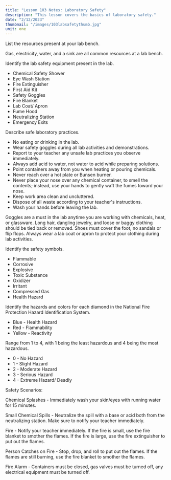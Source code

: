 ```yaml
---
title: "Lesson 103 Notes: Laboratory Safety"
description: "This lesson covers the basics of laboratory safety."
date: "2/12/2023"
thumbnail: "/images/103labsafetythumb.jpg"
unit: one
---
```


List the resources present at your lab bench.

Gas, electricity, water, and a sink are all common resources at a lab bench. 

Identify the lab safety equipment present in the lab.

- Chemical Safety Shower
- Eye Wash Station
- Fire Extinguisher
- First Aid Kit
- Safety Goggles
- Fire Blanket
- Lab Coat/ Apron
- Fume Hood
- Neutralizing Station
- Emergency Exits

Describe safe laboratory practices.

- No eating or drinking in the lab.
- Wear safety goggles during all lab activities and demonstrations.
- Report to your teacher any unsafe lab practices you observe immediately.
- Always add acid to water, not water to acid while preparing solutions.
- Point containers away from you when heating or pouring chemicals.
- Never reach over a hot plate or Bunsen burner.
- Never place your nose over any chemical container, to smell the contents; instead, use your hands to gently waft the fumes toward your nose.
- Keep work area clean and uncluttered.
- Dispose of all waste according to your teacher's instructions.
- Wash your hands before leaving the lab.

Goggles are a must in the lab anytime you are working with chemicals, heat, or glassware. Long hair, dangling jewelry, and loose or baggy clothing should be tied back or removed. Shoes must cover the foot, no sandals or flip flops. Always wear a lab coat or apron to protect your clothing during lab activities.

Identify the safety symbols.

- Flammable
- Corrosive
- Explosive
- Toxic Substance
- Oxidizer
- Irritant
- Compressed Gas
- Health Hazard

Identify the hazards and colors for each diamond in the National Fire Protection Hazard Identification System.

- Blue - Health Hazard
- Red - Flammability
- Yellow - Reactivity

Range from 1 to 4, with 1 being the least hazardous and 4 being the most hazardous.

- 0 - No Hazard
- 1 - Slight Hazard
- 2 - Moderate Hazard
- 3 - Serious Hazard
- 4 - Extreme Hazard/ Deadly

Safety Scenarios:

Chemical Splashes - Immediately wash your skin/eyes with running water for 15 minutes.

Small Chemical Spills - Neutralize the spill with a base or acid both from the neutralizing station. Make sure to notify your teacher immediately.

Fire - Notify your teacher immediately. If the fire is small, use the fire blanket to smother the flames. If the fire is large, use the fire extinguisher to put out the flames.

Person Catches on Fire - Stop, drop, and roll to put out the flames. If the flames are still burning, use the fire blanket to smother the flames.

Fire Alarm - Containers must be closed, gas valves must be turned off, any electrical equipment must be turned off.
